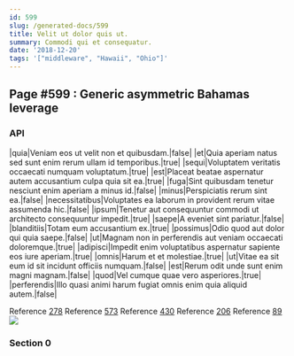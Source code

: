 ```yaml
---
id: 599
slug: /generated-docs/599
title: Velit ut dolor quis ut.
summary: Commodi qui et consequatur.
date: '2018-12-20'
tags: '["middleware", "Hawaii", "Ohio"]'
---
```

## Page #599 : Generic asymmetric Bahamas leverage

### API

|quia|Veniam eos ut velit non et quibusdam.|false|
|et|Quia aperiam natus sed sunt enim rerum ullam id temporibus.|true|
|sequi|Voluptatem veritatis occaecati numquam voluptatum.|true|
|est|Placeat beatae aspernatur autem accusantium culpa quia sit ea.|true|
|fuga|Sint quibusdam tenetur nesciunt enim aperiam a minus id.|false|
|minus|Perspiciatis rerum sint ea.|false|
|necessitatibus|Voluptates ea laborum in provident rerum vitae assumenda hic.|false|
|ipsum|Tenetur aut consequuntur commodi ut architecto consequuntur impedit.|true|
|saepe|A eveniet sint pariatur.|false|
|blanditiis|Totam eum accusantium ex.|true|
|possimus|Odio quod aut dolor qui quia saepe.|false|
|ut|Magnam non in perferendis aut veniam occaecati doloremque.|true|
|adipisci|Impedit enim voluptatibus aspernatur sapiente eos iure aperiam.|true|
|omnis|Harum et et molestiae.|true|
|ut|Vitae ea sit eum id sit incidunt officiis numquam.|false|
|est|Rerum odit unde sunt enim magni magnam.|false|
|quod|Vel cumque quae vero asperiores.|true|
|perferendis|Illo quasi animi harum fugiat omnis enim quia aliquid autem.|false|

Reference [278](/generated-docs/278)
Reference [573](/generated-docs/573)
Reference [430](/generated-docs/430)
Reference [206](/generated-docs/206)
Reference [89](/generated-docs/89)
![](/assets/cats-4.jpg)

### Section 0

